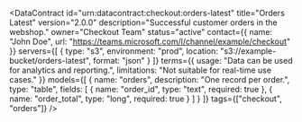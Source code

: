 
<DataContract
  id="urn:datacontract:checkout:orders-latest"
  title="Orders Latest"
  version="2.0.0"
  description="Successful customer orders in the webshop."
  owner="Checkout Team"
  status="active"
  contact={{
    name: "John Doe",
    url: "https://teams.microsoft.com/l/channel/example/checkout"
  }}
  servers={[
    {
      type: "s3",
      environment: "prod",
      location: "s3://example-bucket/orders-latest",
      format: "json"
    }
  ]}
  terms={{
    usage: "Data can be used for analytics and reporting.",
    limitations: "Not suitable for real-time use cases."
  }}
  models={[
    {
      name: "orders",
      description: "One record per order.",
      type: "table",
      fields: [
        { name: "order_id", type: "text", required: true },
        { name: "order_total", type: "long", required: true }
      ]
    }
  ]}
  tags={["checkout", "orders"]}
/>
